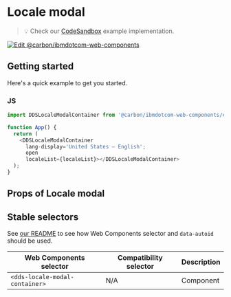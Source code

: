 
# Locale modal

> 💡 Check our
> [CodeSandbox](https://githubbox.com/carbon-design-system/carbon-for-ibm-dotcom/tree/main/packages/web-components/examples/codesandbox/components-react/locale-modal)
> example implementation.

[![Edit @carbon/ibmdotcom-web-components](https://codesandbox.io/static/img/play-codesandbox.svg)](https://githubbox.com/carbon-design-system/carbon-for-ibm-dotcom/tree/main/packages/web-components/examples/codesandbox/components-react/locale-modal)

## Getting started

Here's a quick example to get you started.

### JS

```javascript
import DDSLocaleModalContainer from '@carbon/ibmdotcom-web-components/es/components-react/locale-modal/locale-modal-container.js';

function App() {
  return (
    <DDSLocaleModalContainer
      lang-display='United States — English';
      open
      localeList={localeList}></DDSLocaleModalContainer>
  );
}
```

## Props of Locale modal

<Props of={LocaleModalProps} />

## Stable selectors

See [our README](https://github.com/carbon-design-system/carbon-for-ibm-dotcom/tree/main/packages/web-components#stable-selectors-for-analytics-and-integratione2e-testing-in-web-components) to see how Web Components selector and `data-autoid` should be used.

| Web Components selector        | Compatibility selector | Description |
| ------------------------------ | ---------------------- | ----------- |
| `<dds-locale-modal-container>` | N/A                    | Component   |

<Description markdown={contributing} />
